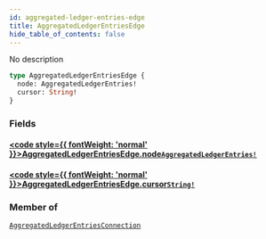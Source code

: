 ```yaml
---
id: aggregated-ledger-entries-edge
title: AggregatedLedgerEntriesEdge
hide_table_of_contents: false
---
```








No description

```graphql
type AggregatedLedgerEntriesEdge {
  node: AggregatedLedgerEntries!
  cursor: String!
}
```


### Fields

#### [<code style={{ fontWeight: 'normal' }}>AggregatedLedgerEntriesEdge.<b>node</b></code>](#)<Bullet />[`AggregatedLedgerEntries!`](/docs/testnet/graphql/objects/aggregated-ledger-entries) <Badge class="secondary" text="non-null"/> <Badge class="secondary" text="object"/>
> 
> 

#### [<code style={{ fontWeight: 'normal' }}>AggregatedLedgerEntriesEdge.<b>cursor</b></code>](#)<Bullet />[`String!`](/docs/testnet/graphql/scalars/string) <Badge class="secondary" text="non-null"/> <Badge class="secondary" text="scalar"/>
> 
> 



### Member of

[`AggregatedLedgerEntriesConnection`](/docs/testnet/graphql/objects/aggregated-ledger-entries-connection)  <Badge class="secondary" text="object"/>



